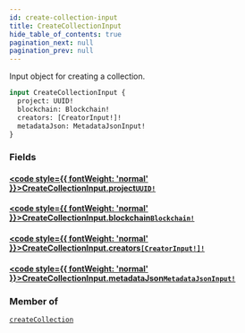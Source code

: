 ```yaml
---
id: create-collection-input
title: CreateCollectionInput
hide_table_of_contents: true
pagination_next: null
pagination_prev: null
---
```








Input object for creating a collection.

```graphql
input CreateCollectionInput {
  project: UUID!
  blockchain: Blockchain!
  creators: [CreatorInput!]!
  metadataJson: MetadataJsonInput!
}
```


### Fields

#### [<code style={{ fontWeight: 'normal' }}>CreateCollectionInput.<b>project</b></code>](#)<Bullet />[`UUID!`](/api/scalars/uuid) <Badge class="secondary" text="non-null"/> <Badge class="secondary" text="scalar"/>
> 
> 

#### [<code style={{ fontWeight: 'normal' }}>CreateCollectionInput.<b>blockchain</b></code>](#)<Bullet />[`Blockchain!`](/api/enums/blockchain) <Badge class="secondary" text="non-null"/> <Badge class="secondary" text="enum"/>
> 
> 

#### [<code style={{ fontWeight: 'normal' }}>CreateCollectionInput.<b>creators</b></code>](#)<Bullet />[`[CreatorInput!]!`](/api/inputs/creator-input) <Badge class="secondary" text="non-null"/> <Badge class="secondary" text="input"/>
> 
> 

#### [<code style={{ fontWeight: 'normal' }}>CreateCollectionInput.<b>metadataJson</b></code>](#)<Bullet />[`MetadataJsonInput!`](/api/inputs/metadata-json-input) <Badge class="secondary" text="non-null"/> <Badge class="secondary" text="input"/>
> 
> 



### Member of

[`createCollection`](/api/mutations/create-collection)  <Badge class="secondary" text="mutation"/>



